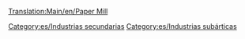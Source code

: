 [[Translation:Main/en/Paper Mill]]
{{es/Industrias| nombre=Papelera
| imagen=Papermill.png
| climas=[[Main/en/Clima/Es#Subártico|Subártico]]
| acepta=[[Main/es/Madera|Madera]]
| produce=[[Main/es/Papel|Papel]]
| notas=No existe en otros [[Main/es/Clima|climas]]
}}

[[Category:es/Industrias secundarias]]
[[Category:es/Industrias subárticas]]
